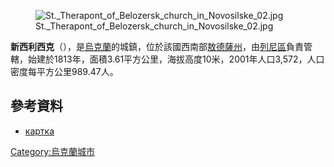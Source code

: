 {{expand|time=2016-09-03T02:07:48+00:00}}
{{coord|45|20|11|N|28|34|47|E|scale:30000|display=title}}

[[Image:St._Therapont_of_Belozersk_church_in_Novosilske_02.jpg|right]]

'''新西利西克'''（{{lang-uk|Новосільське}}），是[[烏克蘭|烏克蘭]]的城鎮，位於該國西南部[[敖德薩州|敖德薩州]]，由[[列尼區|列尼區]]負責管轄，始建於1813年，面積3.61平方公里，海拔高度10米，2001年人口3,572，人口密度每平方公里989.47人。

==參考資料==
* [http://gska2.rada.gov.ua/pls/z7502/A005?rdat1=01.04.2009&rf7571=23000 картка]{{dead link|date=2018年3月 |bot=InternetArchiveBot |fix-attempted=yes }}

{{Ukraine-geo-stub}}
[[Category:烏克蘭城市|Category:烏克蘭城市]]